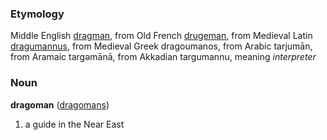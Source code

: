 ===Etymology===
Middle English [[dragman]], from Old French [[drugeman]], from Medieval Latin [[dragumannus]], from Medieval Greek dragoumanos, from Arabic tarjumān, from Aramaic targǝmānā, from Akkadian targumannu, meaning ''interpreter''
===Noun===
'''dragoman''' ([[dragomans]])

#a guide in the Near East